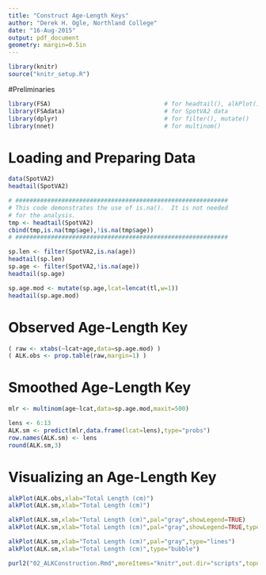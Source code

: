 ```yaml
---
title: "Construct Age-Length Keys"
author: "Derek H. Ogle, Northland College"
date: "16-Aug-2015"
output: pdf_document
geometry: margin=0.5in
---
```


```r
library(knitr)
source("knitr_setup.R")
```

#Preliminaries
```r
library(FSA)                                # for headtail(), alkPlot()
library(FSAdata)                            # for SpotVA2 data
library(dplyr)                              # for filter(), mutate()
library(nnet)                               # for multinom()
```

# Loading and Preparing Data
```r
data(SpotVA2)
headtail(SpotVA2)
```

```r
# ############################################################
# This code demonstrates the use of is.na().  It is not needed
# for the analysis.
tmp <- headtail(SpotVA2) 
cbind(tmp,is.na(tmp$age),!is.na(tmp$age))
# ############################################################
```

```r
sp.len <- filter(SpotVA2,is.na(age))
headtail(sp.len)
sp.age <- filter(SpotVA2,!is.na(age))
headtail(sp.age)
```

```r
sp.age.mod <- mutate(sp.age,lcat=lencat(tl,w=1))
headtail(sp.age.mod)
```

# Observed Age-Length Key
```r
( raw <- xtabs(~lcat+age,data=sp.age.mod) )
( ALK.obs <- prop.table(raw,margin=1) )
```

# Smoothed Age-Length Key
```r
mlr <- multinom(age~lcat,data=sp.age.mod,maxit=500)
```
```r
lens <- 6:13
ALK.sm <- predict(mlr,data.frame(lcat=lens),type="probs")
row.names(ALK.sm) <- lens
round(ALK.sm,3)
```

# Visualizing an Age-Length Key
```r
alkPlot(ALK.obs,xlab="Total Length (cm)")
alkPlot(ALK.sm,xlab="Total Length (cm)")
```
```r
alkPlot(ALK.sm,xlab="Total Length (cm)",pal="gray",showLegend=TRUE)
alkPlot(ALK.sm,xlab="Total Length (cm)",pal="gray",showLegend=TRUE,type="area")
```

\newpage
```r
alkPlot(ALK.sm,xlab="Total Length (cm)",pal="gray",type="lines")
alkPlot(ALK.sm,xlab="Total Length (cm)",type="bubble")
```

```r
purl2("02_ALKConstruction.Rmd",moreItems="knitr",out.dir="scripts",topnotes="AFS Portland 16-Aug-15")
```
